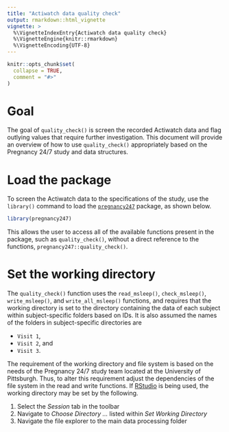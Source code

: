 ```yaml
---
title: "Actiwatch data quality check"
output: rmarkdown::html_vignette
vignette: >
  %\VignetteIndexEntry{Actiwatch data quality check}
  %\VignetteEngine{knitr::rmarkdown}
  %\VignetteEncoding{UTF-8}
---
```


```r
knitr::opts_chunk$set(
  collapse = TRUE,
  comment = "#>"
)
```

# Goal

The goal of `quality_check()` is screen the recorded Actiwatch data and flag outlying values that require further investigation. This document will provide an overview of how to use `quality_check()` appropriately based on the Pregnancy 24/7 study and data structures.

# Load the package
To screen the Actiwatch data to the specifications of the study, use the `library()` command to load the [`pregnancy247`](https://deboonstra.github.io/pregnancy247/articles/pregnancy247.html) package, as shown below.

```r
library(pregnancy247)
```

This allows the user to access all of the available functions present in the package, such as `quality_check()`, without a direct reference to the functions, `pregnancy247::quality_check()`.

# Set the working directory
The `quality_check()` function uses the `read_msleep()`, `check_msleep()`, `write_msleep()`, and `write_all_msleep()` functions, and requires that the working directory is set to the directory containing the data of each subject within subject-specific folders based on IDs. It is also assumed the names of the folders in subject-specific directories are

- `Visit 1`,
- `Visit 2`, and
- `Visit 3`.

The requirement of the working directory and file system is based on the needs of the Pregnancy 24/7 study team located at the University of Pittsburgh. Thus, to alter this requirement adjust the dependencies of the file system in the read and write functions. If [RStudio](https://posit.co/products/open-source/rstudio/) is being used, the working directory may be set by the following.

1. Select the *Session* tab in the toolbar
2. Navigate to *Choose Directory ...* listed within *Set Working Directory*
3. Navigate the file explorer to the main data processing folder